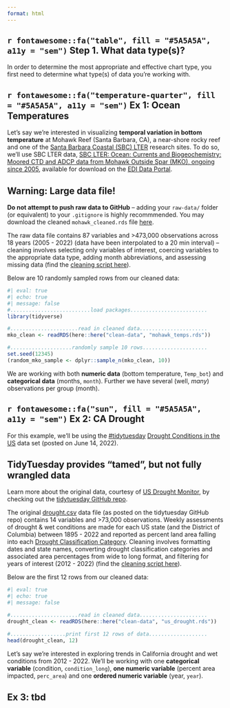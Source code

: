 ```yaml
---
format: html
---
```


## `r fontawesome::fa("table", fill = "#5A5A5A", a11y = "sem")` Step 1. What data type(s)?

In order to determine the most appropriate and effective chart type, you first need to determine what type(s) of data you're working with. 

::: panel-tabset

## **`r fontawesome::fa("temperature-quarter", fill = "#5A5A5A", a11y = "sem")` Ex 1:** Ocean Temperatures

Let's say we're interested in visualizing **temporal variation in bottom temperature** at Mohawk Reef (Santa Barbara, CA), a near-shore rocky reef and one of the [Santa Barbara Coastal (SBC) LTER](https://sbclter.msi.ucsb.edu/) research sites. To do so, we'll use SBC LTER data, [SBC LTER: Ocean: Currents and Biogeochemistry: Moored CTD and ADCP data from Mohawk Outside Spar (MKO), ongoing since 2005](https://pasta.lternet.edu/package/eml/knb-lter-sbc/2007/16), available for download on the [EDI Data Portal](https://portal.edirepository.org/nis/home.jsp).

::: callout-important
## Warning: Large data file!
**Do not attempt to push raw data to GitHub** -- adding your `raw-data/` folder (or equivalent) to your `.gitignore` is highly recommmended. You may download the cleaned `mohawk_cleaned.rds` file [here](https://github.com/UCSB-MEDS/data-viz-practice/blob/main/clean-data/mohawk_temps.rds).
:::

The raw data file contains 87 variables and >473,000 observations across 18 years (2005 - 2022) (data have been interpolated to a 20 min interval) -- cleaning involves selecting only variables of interest,  coercing variables to the appropriate data type, adding month abbreviations, and assessing missing data (find the [cleaning script here](https://github.com/UCSB-MEDS/data-viz-practice/blob/main/data-wrangling/ocean-temps.R)).

Below are 10 randomly sampled rows from our cleaned data:

```r
#| eval: true
#| echo: true
#| message: false
#..........................load packages.........................
library(tidyverse)

#......................read in cleaned data......................
mko_clean <- readRDS(here::here("clean-data", "mohawk_temps.rds"))

#....................randomly sample 10 rows.....................
set.seed(12345) 
(random_mko_sample <- dplyr::sample_n(mko_clean, 10))
```

We are working with both **numeric data** (bottom temperature, `Temp_bot`) and **categorical data** (months, `month`). Further we have several (well, *many*) observations per group (month).

## **`r fontawesome::fa("sun", fill = "#5A5A5A", a11y = "sem")` Ex 2:** CA Drought

For this example, we'll be using the [#tidytuesday](https://github.com/rfordatascience/tidytuesday) [Drought Conditions in the US](https://github.com/rfordatascience/tidytuesday/tree/master/data/2022/2022-06-14) data set (posted on June 14, 2022). 

::: callout-important
## TidyTuesday provides "tamed", but not fully wrangled data
Learn more about the original data, courtesy of [US Drought Monitor](https://droughtmonitor.unl.edu/DmData/DataDownload/DSCI.aspx), by checking out the [tidytuesday GitHub repo](https://github.com/rfordatascience/tidytuesday/tree/master/data/2022/2022-06-14).
:::

The original [drought.csv](https://raw.githubusercontent.com/rfordatascience/tidytuesday/master/data/2022/2022-06-14/drought.csv) data file (as posted on the tidytuesday GitHub repo) contains 14 variables and >73,000 observations. Weekly assessments of drought & wet conditions are made for each US state (and the District of Columbia) between 1895 - 2022 and reported as percent land area falling into each [Drought Classification Category](https://droughtmonitor.unl.edu/About/AbouttheData/DroughtClassification.aspx). Cleaning involves formatting dates and state names, converting drought classification categories and associated area percentages from wide to long format, and filtering for years of interest (2012 - 2022) (find the [cleaning script here](https://github.com/UCSB-MEDS/ggplot2-workflow/blob/main/data-wrangling/drought.R)).

Below are the first 12 rows from our cleaned data:

```r
#| eval: true
#| echo: true
#| message: false

#......................read in cleaned data......................
drought_clean <- readRDS(here::here("clean-data", "us_drought.rds"))

#..................print first 12 rows of data...................
head(drought_clean, 12)
```
Let's say we're interested in exploring trends in California drought and wet conditions from 2012 - 2022. We'll be working with one **categorical variable** (condition, `condition_long`), **one numeric variable** (percent area impacted, `perc_area`) and one **ordered numeric variable** (year, `year`).

## **Ex 3:** tbd

:::